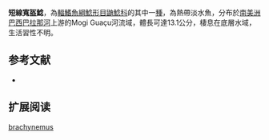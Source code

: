 {{Speciesbox
| name = 短線寬盔鯰
| image = 
| image_width = 250px
| status = NE
| status_system = IUCN3.1
| genus = Chasmocranus
| species = brachynemus
| authority = Gomes & Schubart, 1958
| synonyms = *''Chasmocranus brachynema '',Gomes & Schubart, 1958 
}}

'''短線寬盔鯰'''，為[[輻鰭魚綱|輻鰭魚綱]][[鯰形目|鯰形目]][[鼬鯰科|鼬鯰科]]的其中一[[種|種]]，為熱帶淡水魚，分布於[[南美洲|南美洲]][[巴西|巴西]][[巴拉那河|巴拉那河]]上游的Mogi Guaçu河流域，體長可達13.1公分，棲息在底層水域，生活習性不明。

==参考文献==
*{{FishBase_species|genus=Chasmocranus|species=brachynemus|year=2015|month=6}}

== 扩展阅读 ==
{{refbegin}}
{{wikispecies-inline|Chasmocranus brachynemus|短線寬盔鯰}}
{{refend}}
{{Taxonbar|from=Q5525185}}

[[Category:寬盔鯰屬|brachynemus]]